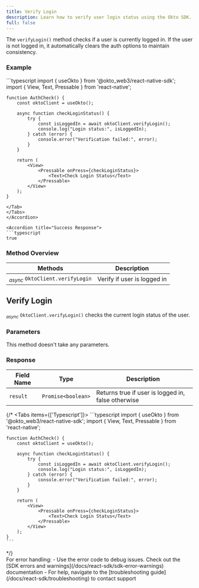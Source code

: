 ```yaml
---
title: Verify Login
description: Learn how to verify user login status using the Okto SDK.
full: false
---
```



The `verifyLogin()` method checks if a user is currently logged in. If the user is not logged in, it automatically clears the auth options to maintain consistency.

### Example

<Accordions defaultValue="Usage">
<Accordion title="Usage">
<Tabs items={['TypeScript']}>
<Tab value="TypeScript">
```typescript
import { useOkto } from '@okto_web3/react-native-sdk';
    import { View, Text, Pressable } from 'react-native';

    function AuthCheck() {
        const oktoClient = useOkto();

        async function checkLoginStatus() {
            try {
                const isLoggedIn = await oktoClient.verifyLogin();
                console.log("Login status:", isLoggedIn);
            } catch (error) {
                console.error("Verification failed:", error);
            }
        }

        return (
            <View>
                <Pressable onPress={checkLoginStatus}>
                    <Text>Check Login Status</Text>
                </Pressable>
            </View>
        );
    }
```
</Tab>
</Tabs>
</Accordion>

<Accordion title="Success Response">
```typescript
true
```
</Accordion>
</Accordions>

### Method Overview

| Methods | Description |
|---------|-------------|
| <sub><i>async</i></sub> `OktoClient.verifyLogin` | Verify if user is logged in |

<div className="method-box">

## Verify Login

<sub><i>async</i></sub> `OktoClient.verifyLogin()` checks the current login status of the user.

### Parameters

This method doesn't take any parameters.

### Response

<Callout title="Success Response">

| Field Name | Type | Description |
|------------|------|-------------|
| `result` | `Promise<boolean>` | Returns true if user is logged in, false otherwise |

</Callout>

{/*<Accordions>
<Accordion title="Example">
<Tabs items={['Typescript']}>
  <Tab value="Typescript">
    ```typescript
    import { useOkto } from '@okto_web3/react-native-sdk';
    import { View, Text, Pressable } from 'react-native';

    function AuthCheck() {
        const oktoClient = useOkto();

        async function checkLoginStatus() {
            try {
                const isLoggedIn = await oktoClient.verifyLogin();
                console.log("Login status:", isLoggedIn);
            } catch (error) {
                console.error("Verification failed:", error);
            }
        }

        return (
            <View>
                <Pressable onPress={checkLoginStatus}>
                    <Text>Check Login Status</Text>
                </Pressable>
            </View>
        );
    }
    ```
  </Tab>
</Tabs>
</Accordion>
</Accordions> */}

</div>

<Callout title="Note" type="info">
For error handling:
- Use the error code to debug issues. Check out the [SDK errors and warnings](/docs/react-sdk/sdk-error-warnings) documentation
- For help, navigate to the [troubleshooting guide](/docs/react-sdk/troubleshooting) to contact support
</Callout>